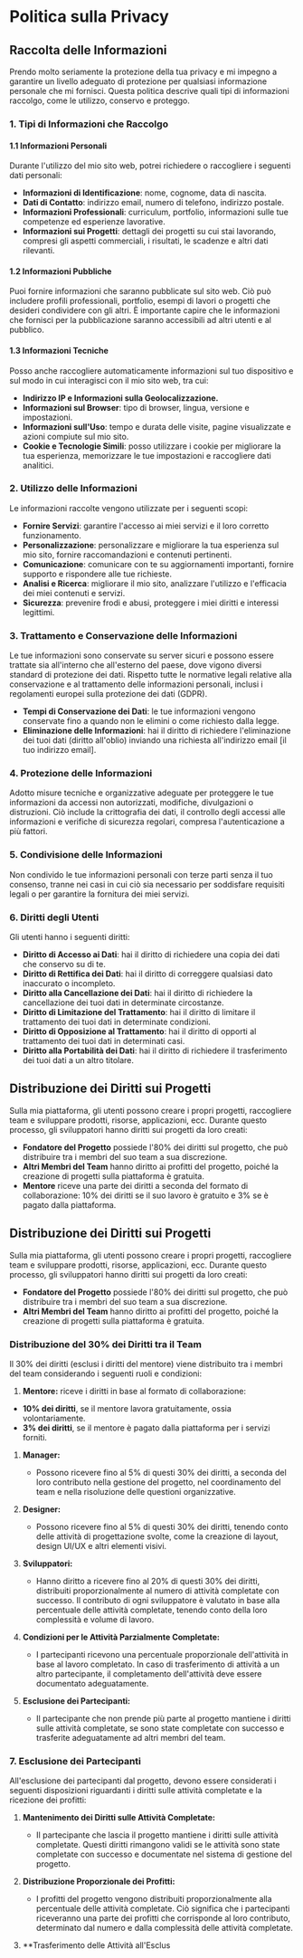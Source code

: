 # Politica sulla Privacy

## Raccolta delle Informazioni

Prendo molto seriamente la protezione della tua privacy e mi impegno a garantire un livello adeguato di protezione per qualsiasi informazione personale che mi fornisci. Questa politica descrive quali tipi di informazioni raccolgo, come le utilizzo, conservo e proteggo.

### 1. Tipi di Informazioni che Raccolgo

#### 1.1 Informazioni Personali

Durante l'utilizzo del mio sito web, potrei richiedere o raccogliere i seguenti dati personali:

- **Informazioni di Identificazione**: nome, cognome, data di nascita.
- **Dati di Contatto**: indirizzo email, numero di telefono, indirizzo postale.
- **Informazioni Professionali**: curriculum, portfolio, informazioni sulle tue competenze ed esperienze lavorative.
- **Informazioni sui Progetti**: dettagli dei progetti su cui stai lavorando, compresi gli aspetti commerciali, i risultati, le scadenze e altri dati rilevanti.

#### 1.2 Informazioni Pubbliche

Puoi fornire informazioni che saranno pubblicate sul sito web. Ciò può includere profili professionali, portfolio, esempi di lavori o progetti che desideri condividere con gli altri. È importante capire che le informazioni che fornisci per la pubblicazione saranno accessibili ad altri utenti e al pubblico.

#### 1.3 Informazioni Tecniche

Posso anche raccogliere automaticamente informazioni sul tuo dispositivo e sul modo in cui interagisci con il mio sito web, tra cui:

- **Indirizzo IP e Informazioni sulla Geolocalizzazione.**
- **Informazioni sul Browser**: tipo di browser, lingua, versione e impostazioni.
- **Informazioni sull'Uso**: tempo e durata delle visite, pagine visualizzate e azioni compiute sul mio sito.
- **Cookie e Tecnologie Simili**: posso utilizzare i cookie per migliorare la tua esperienza, memorizzare le tue impostazioni e raccogliere dati analitici.

### 2. Utilizzo delle Informazioni

Le informazioni raccolte vengono utilizzate per i seguenti scopi:

- **Fornire Servizi**: garantire l'accesso ai miei servizi e il loro corretto funzionamento.
- **Personalizzazione**: personalizzare e migliorare la tua esperienza sul mio sito, fornire raccomandazioni e contenuti pertinenti.
- **Comunicazione**: comunicare con te su aggiornamenti importanti, fornire supporto e rispondere alle tue richieste.
- **Analisi e Ricerca**: migliorare il mio sito, analizzare l'utilizzo e l'efficacia dei miei contenuti e servizi.
- **Sicurezza**: prevenire frodi e abusi, proteggere i miei diritti e interessi legittimi.

### 3. Trattamento e Conservazione delle Informazioni

Le tue informazioni sono conservate su server sicuri e possono essere trattate sia all'interno che all'esterno del paese, dove vigono diversi standard di protezione dei dati. Rispetto tutte le normative legali relative alla conservazione e al trattamento delle informazioni personali, inclusi i regolamenti europei sulla protezione dei dati (GDPR).

- **Tempi di Conservazione dei Dati**: le tue informazioni vengono conservate fino a quando non le elimini o come richiesto dalla legge.
- **Eliminazione delle Informazioni**: hai il diritto di richiedere l'eliminazione dei tuoi dati (diritto all'oblio) inviando una richiesta all'indirizzo email [il tuo indirizzo email].

### 4. Protezione delle Informazioni

Adotto misure tecniche e organizzative adeguate per proteggere le tue informazioni da accessi non autorizzati, modifiche, divulgazioni o distruzioni. Ciò include la crittografia dei dati, il controllo degli accessi alle informazioni e verifiche di sicurezza regolari, compresa l'autenticazione a più fattori.

### 5. Condivisione delle Informazioni

Non condivido le tue informazioni personali con terze parti senza il tuo consenso, tranne nei casi in cui ciò sia necessario per soddisfare requisiti legali o per garantire la fornitura dei miei servizi.

### 6. Diritti degli Utenti

Gli utenti hanno i seguenti diritti:

- **Diritto di Accesso ai Dati**: hai il diritto di richiedere una copia dei dati che conservo su di te.
- **Diritto di Rettifica dei Dati**: hai il diritto di correggere qualsiasi dato inaccurato o incompleto.
- **Diritto alla Cancellazione dei Dati**: hai il diritto di richiedere la cancellazione dei tuoi dati in determinate circostanze.
- **Diritto di Limitazione del Trattamento**: hai il diritto di limitare il trattamento dei tuoi dati in determinate condizioni.
- **Diritto di Opposizione al Trattamento**: hai il diritto di opporti al trattamento dei tuoi dati in determinati casi.
- **Diritto alla Portabilità dei Dati**: hai il diritto di richiedere il trasferimento dei tuoi dati a un altro titolare.

## Distribuzione dei Diritti sui Progetti

Sulla mia piattaforma, gli utenti possono creare i propri progetti, raccogliere team e sviluppare prodotti, risorse, applicazioni, ecc. Durante questo processo, gli sviluppatori hanno diritti sui progetti da loro creati:

- **Fondatore del Progetto** possiede l'80% dei diritti sul progetto, che può distribuire tra i membri del suo team a sua discrezione.
- **Altri Membri del Team** hanno diritto ai profitti del progetto, poiché la creazione di progetti sulla piattaforma è gratuita.
- **Mentore** riceve una parte dei diritti a seconda del formato di collaborazione: 10% dei diritti se il suo lavoro è gratuito e 3% se è pagato dalla piattaforma.

## Distribuzione dei Diritti sui Progetti

Sulla mia piattaforma, gli utenti possono creare i propri progetti, raccogliere team e sviluppare prodotti, risorse, applicazioni, ecc. Durante questo processo, gli sviluppatori hanno diritti sui progetti da loro creati:

- **Fondatore del Progetto** possiede l'80% dei diritti sul progetto, che può distribuire tra i membri del suo team a sua discrezione.
- **Altri Membri del Team** hanno diritto ai profitti del progetto, poiché la creazione di progetti sulla piattaforma è gratuita.

### Distribuzione del 30% dei Diritti tra il Team

Il 30% dei diritti (esclusi i diritti del mentore) viene distribuito tra i membri del team considerando i seguenti ruoli e condizioni:

1. **Mentore:** riceve i diritti in base al formato di collaborazione:
  - **10% dei diritti**, se il mentore lavora gratuitamente, ossia volontariamente.
  - **3% dei diritti**, se il mentore è pagato dalla piattaforma per i servizi forniti.

1. **Manager:**
   - Possono ricevere fino al 5% di questi 30% dei diritti, a seconda del loro contributo nella gestione del progetto, nel coordinamento del team e nella risoluzione delle questioni organizzative.

2. **Designer:**
   - Possono ricevere fino al 5% di questi 30% dei diritti, tenendo conto delle attività di progettazione svolte, come la creazione di layout, design UI/UX e altri elementi visivi.

3. **Sviluppatori:**
   - Hanno diritto a ricevere fino al 20% di questi 30% dei diritti, distribuiti proporzionalmente al numero di attività completate con successo. Il contributo di ogni sviluppatore è valutato in base alla percentuale delle attività completate, tenendo conto della loro complessità e volume di lavoro.

4. **Condizioni per le Attività Parzialmente Completate:**
   - I partecipanti ricevono una percentuale proporzionale dell'attività in base al lavoro completato. In caso di trasferimento di attività a un altro partecipante, il completamento dell'attività deve essere documentato adeguatamente.

5. **Esclusione dei Partecipanti:**
   - Il partecipante che non prende più parte al progetto mantiene i diritti sulle attività completate, se sono state completate con successo e trasferite adeguatamente ad altri membri del team.

### 7. Esclusione dei Partecipanti

All'esclusione dei partecipanti dal progetto, devono essere considerati i seguenti disposizioni riguardanti i diritti sulle attività completate e la ricezione dei profitti:

1. **Mantenimento dei Diritti sulle Attività Completate:**
   - Il partecipante che lascia il progetto mantiene i diritti sulle attività completate. Questi diritti rimangono validi se le attività sono state completate con successo e documentate nel sistema di gestione del progetto.

2. **Distribuzione Proporzionale dei Profitti:**
   - I profitti del progetto vengono distribuiti proporzionalmente alla percentuale delle attività completate. Ciò significa che i partecipanti riceveranno una parte dei profitti che corrisponde al loro contributo, determinato dal numero e dalla complessità delle attività completate.

3. **Trasferimento delle Attività all'Esclus
